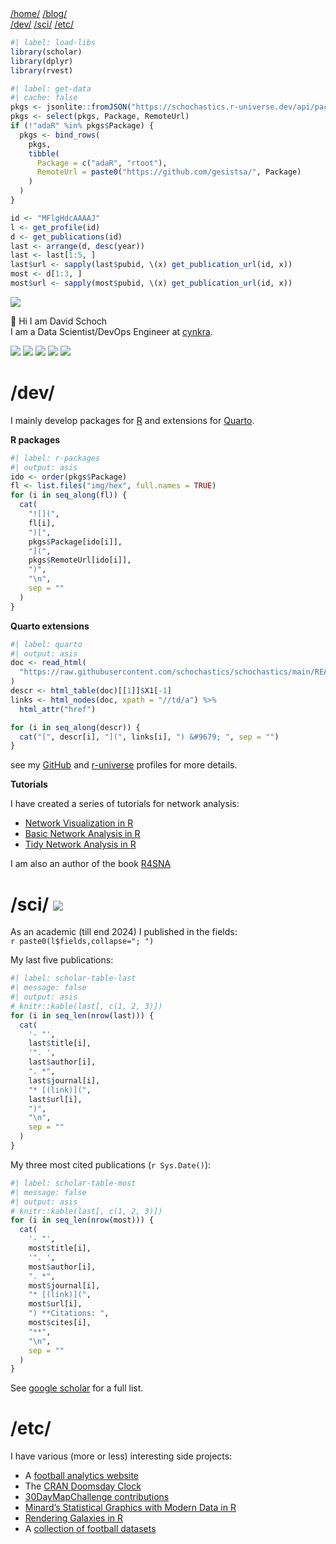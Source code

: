 ```{=html}
<nav class="nav" id="navbar">
  <div class="nav-left">
    <a href="/">/home/</a>
    <a href="https://blog.schochastics.net">/blog/</a>
  </div>
  <div class="nav-center">
    <a class="brand">
      <img src="img/logo.svg" alt="">
    </a>
  </div>
  <div class="nav-right">
      <a href="#dev">/dev/</a>
      <a href="#sci">/sci/</a>
      <a href="#etc">/etc/</a>
  </div>
</nav>

```

```r
#| label: load-libs
library(scholar)
library(dplyr)
library(rvest)
```

```r
#| label: get-data
#| cache: false
pkgs <- jsonlite::fromJSON("https://schochastics.r-universe.dev/api/packages/")
pkgs <- select(pkgs, Package, RemoteUrl)
if (!"adaR" %in% pkgs$Package) {
  pkgs <- bind_rows(
    pkgs,
    tibble(
      Package = c("adaR", "rtoot"),
      RemoteUrl = paste0("https://github.com/gesistsa/", Package)
    )
  )
}

id <- "MFlgHdcAAAAJ"
l <- get_profile(id)
d <- get_publications(id)
last <- arrange(d, desc(year))
last <- last[1:5, ]
last$url <- sapply(last$pubid, \(x) get_publication_url(id, x))
most <- d[1:3, ]
most$url <- sapply(most$pubid, \(x) get_publication_url(id, x))
```

::::{.row}

:::{.col-2}

:::

:::{.col-8}

:::{.me}
![](avatar.jpg){.avatar}

👋 Hi I am [David Schoch]{.highlight}  
I am a Data Scientist/DevOps Engineer at [cynkra](https://www.cynkra.com/).
 
<!-- https://github.com/edent/SuperTinyIcons?tab=readme-ov-file -->
[![](img/github.svg){.social}](https://github.com/schochastics)
[![](img/mastodon.svg){.social}](https://fosstodon.org/@schochastics)
[![](img/bluesky.svg){.social}](https://bsky.app/profile/schochastics.net)
[![](img/scholar.svg){.social}](https://scholar.google.de/citations?user=MFlgHdcAAAAJ)
[![](img/orcid.svg){.social}](https://orcid.org/0000-0003-2952-4812)
:::


# /dev/

I mainly develop packages for [R](https://www.r-project.org/) and extensions for [Quarto](https://quarto.org).

[**R packages**]{.sec-head}  
```r
#| label: r-packages
#| output: asis
ido <- order(pkgs$Package)
fl <- list.files("img/hex", full.names = TRUE)
for (i in seq_along(fl)) {
  cat(
    "![](",
    fl[i],
    ")[",
    pkgs$Package[ido[i]],
    "](",
    pkgs$RemoteUrl[ido[i]],
    ")",
    "\n",
    sep = ""
  )
}

```

[**Quarto extensions**]{.sec-head}  

```r
#| label: quarto
#| output: asis
doc <- read_html(
  "https://raw.githubusercontent.com/schochastics/schochastics/main/README.md"
)
descr <- html_table(doc)[[1]]$X1[-1]
links <- html_nodes(doc, xpath = "//td/a") %>%
  html_attr("href")

for (i in seq_along(descr)) {
  cat("[", descr[i], "](", links[i], ") &#9679; ", sep = "")
}
```

see my [GitHub](https://github.com/schochastics) and [r-universe](https://schochastics.r-universe.dev) profiles for more details.

[**Tutorials**]{.sec-head}

I have created a series of tutorials for network analysis:

- [Network Visualization in R](https://schochastics.github.io/netVizR/)
- [Basic Network Analysis in R](https://schochastics.github.io/netAnaR/)
- [Tidy Network Analysis in R](https://schochastics.github.io/tidynetAnaR/)

I am also an author of the book [R4SNA](https://schochastics.github.io/R4SNA/)

# /sci/ ![](https://img.shields.io/badge/lifecycle-deprecated-9EEBCF)

As an academic (till end 2024) I published in the fields:  
`r paste0(l$fields,collapse="; ")`

My last five publications:
```r
#| label: scholar-table-last
#| message: false
#| output: asis
# knitr::kable(last[, c(1, 2, 3)])
for (i in seq_len(nrow(last))) {
  cat(
    '- "',
    last$title[i],
    '". ',
    last$author[i],
    ". *",
    last$journal[i],
    "* [(link)](",
    last$url[i],
    ")",
    "\n",
    sep = ""
  )
}
```

My three most cited publications (`r Sys.Date()`):  
```r
#| label: scholar-table-most
#| message: false
#| output: asis
# knitr::kable(last[, c(1, 2, 3)])
for (i in seq_len(nrow(most))) {
  cat(
    '- "',
    most$title[i],
    '". ',
    most$author[i],
    ". *",
    most$journal[i],
    "* [(link)](",
    most$url[i],
    ") **Citations: ",
    most$cites[i],
    "**",
    "\n",
    sep = ""
  )
}
```



See [google scholar](https://scholar.google.de/citations?user=MFlgHdcAAAAJ) for a full list.



# /etc/

I have various (more or less) interesting side projects:

- A [football analytics website](http://worldclubratings.com/)
- The [CRAN Doomsday Clock](https://schochastics.github.io/cran-doomsday/)
- [30DayMapChallenge contributions](https://github.com/schochastics/30DayMapChallenge)
- [Minard’s Statistical Graphics with Modern Data in R](https://github.com/schochastics/minard)
- [Rendering Galaxies in R](https://github.com/schochastics/galaxies)
- A [collection of football datasets](https://github.com/schochastics/football-data)



:::

:::{.col-2}

:::

::::